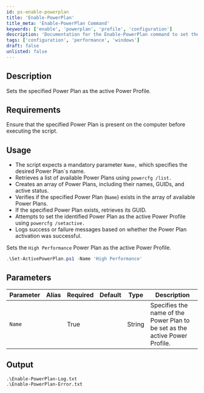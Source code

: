 ```yaml
---
id: ps-enable-powerplan
title: 'Enable-PowerPlan'
title_meta: 'Enable-PowerPlan Command'
keywords: ['enable', 'powerplan', 'profile', 'configuration']
description: 'Documentation for the Enable-PowerPlan command to set the specified Power Plan as the active Power Profile.'
tags: ['configuration', 'performance', 'windows']
draft: false
unlisted: false
---
```

## Description
Sets the specified Power Plan as the active Power Profile.

## Requirements
Ensure that the specified Power Plan is present on the computer before executing the script.

## Usage
- The script expects a mandatory parameter `Name,` which specifies the desired Power Plan`s name.
- Retrieves a list of available Power Plans using `powercfg /list.`
- Creates an array of Power Plans, including their names, GUIDs, and active status.
- Verifies if the specified Power Plan (`Name`) exists in the array of available Power Plans.
- If the specified Power Plan exists, retrieves its GUID.
- Attempts to set the identified Power Plan as the active Power Profile using `powercfg /setactive.`
- Logs success or failure messages based on whether the Power Plan activation was successful.


Sets the `High Performance` Power Plan as the active Power Profile.
```powershell
.\Set-ActivePowerPlan.ps1 -Name 'High Performance'
```

## Parameters
| Parameter         | Alias | Required  | Default   | Type      | Description                                                                |
| ----------------- | ----- | --------- | --------- | --------- | -------------------------------------------------------------------------- |
| `Name`            |       | True      |           | String    | Specifies the name of the Power Plan to be set as the active Power Profile.|

## Output
    .\Enable-PowerPlan-Log.txt
    .\Enable-PowerPlan-Error.txt









